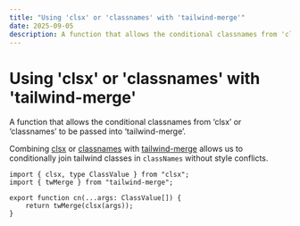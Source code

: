```yaml
---
title: "Using 'clsx' or 'classnames' with 'tailwind-merge'"
date: 2025-09-05
description: A function that allows the conditional classnames from 'clsx' or 'classnames' to be passed into 'tailwind-merge'.
---
```


# Using 'clsx' or 'classnames' with 'tailwind-merge'

A function that allows the conditional classnames from ‘clsx’ or ‘classnames’ to be passed into ‘tailwind-merge’.

Combining [clsx](https://www.npmjs.com/package/clsx) or [classnames](https://www.npmjs.com/package/classnames) with [tailwind-merge](https://www.npmjs.com/package/tailwind-merge) allows us to conditionally join tailwind classes in `classNames` without style conflicts.


```tsx
import { clsx, type ClassValue } from "clsx";
import { twMerge } from "tailwind-merge"; 

export function cn(...args: ClassValue[]) {  
	return twMerge(clsx(args));
}
```